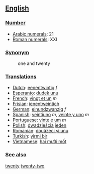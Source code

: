 == [[English]] ==

=== [[Number]] ===

*[[w:Arabic Numerals|Arabic numerals]]: 21
*[[w:Roman numerals|Roman numerals]]: XXI

=== [[Synonym]] ===
:one and twenty

=== [[Translations]] ===

*[[Dutch]]: [[eenentwintig]] ''f''
*[[Esperanto]]: [[dudek unu]]
*[[French]]: [[vingt et un]] ''m''
*[[Frisian]]: [[ienentweintich]]
*[[German]]: [[einundzwanzig]] ''f''
*[[Spanish]]: [[veintiuno]] ''m'', [[veinte y uno]] ''m''
*[[Portuguese]]: [[vinte e um]] ''m''
*[[Polish]]: [[dwadzieścia jeden]]
*[[Romanian]]: [[douăzeci şi unu]]
*[[Turkish]]: [[yirmi bir]]
*[[Vietnamese]]: [[hai mười mốt]]

 
=== [[See also]] ===

[[twenty]] [[twenty-two]]